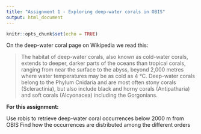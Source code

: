 ```yaml
---
title: "Assignment 1 - Exploring deep-water corals in OBIS"
output: html_document
---
```


```r
knitr::opts_chunk$set(echo = TRUE)
```

On the deep-water coral page on Wikipedia we read this:

> The habitat of deep-water corals, also known as cold-water corals, extends to deeper, darker parts of the oceans than tropical corals, ranging from near the surface to the abyss, beyond 2,000 metres where water temperatures may be as cold as 4 °C. Deep-water corals belong to the Phylum Cnidaria and are most often stony corals (Scleractinia), but also include black and horny corals (Antipatharia) and soft corals (Alcyonacea) including the Gorgonians.


**For this assignment:**

Use robis to retrieve deep-water coral occurrences below 2000 m from OBIS
Find how the occurrences are distributed among the different orders


```r


```

